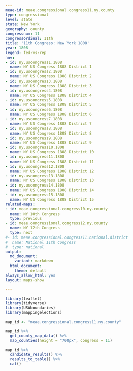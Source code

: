```yaml
---
meae-id: meae.congressional.congress11.ny.county
type: congressional
level: state
state: New York
geography: county
congressnum: 11
congressordinal: 11th
title: '11th Congress: New York 1808'
year: 1808
legend: fed-vs-rep
nnv:
- id: ny.uscongress1.1808
  name: NY US Congress 1808 District 1
- id: ny.uscongress2.1808
  name: NY US Congress 1808 District 2
- id: ny.uscongress3.1808
  name: NY US Congress 1808 District 3
- id: ny.uscongress4.1808
  name: NY US Congress 1808 District 4
- id: ny.uscongress5.1808
  name: NY US Congress 1808 District 5
- id: ny.uscongress6.1808
  name: NY US Congress 1808 District 6
- id: ny.uscongress7.1808
  name: NY US Congress 1808 District 7
- id: ny.uscongress8.1808
  name: NY US Congress 1808 District 8
- id: ny.uscongress9.1808
  name: NY US Congress 1808 District 9
- id: ny.uscongress10.1808
  name: NY US Congress 1808 District 10
- id: ny.uscongress11.1808
  name: NY US Congress 1808 District 11
- id: ny.uscongress12.1808
  name: NY US Congress 1808 District 12
- id: ny.uscongress13.1808
  name: NY US Congress 1808 District 13
- id: ny.uscongress14.1808
  name: NY US Congress 1808 District 14
- id: ny.uscongress15.1808
  name: NY US Congress 1808 District 15
related-maps:
- id: meae.congressional.congress10.ny.county
  name: NY 10th Congress
  type: previous
- id: meae.congressional.congress12.ny.county
  name: NY 12th Congress
  type: next
#- id: meae.congressional.congress11.national.district
#  name: National 11th Congress
#  type: national
output:
  md_document:
    variant: markdown
  html_document:
    theme: default
always_allow_html: yes
layout: maps-show

---
```


```r
library(leaflet)
library(tidyverse)
library(USAboundaries)
library(mappingelections)

map_id <- "meae.congressional.congress11.ny.county"
```

<div class="map">

```r
map_id %>%
  get_county_map_data() %>%
  map_counties(height = "700px", congress = 11)
```

</div>

<div class="results-table">

```r
map_id %>%
  candidate_results() %>%
  results_to_table() %>%
  cat()
```

</div>
